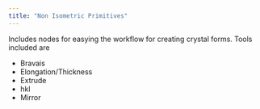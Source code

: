 ```yaml
---
title: "Non Isometric Primitives"
---
```


Includes nodes for easying the workflow for creating crystal forms. Tools included are

-   Bravais
-   Elongation/Thickness
-   Extrude
-   hkl
-   Mirror
